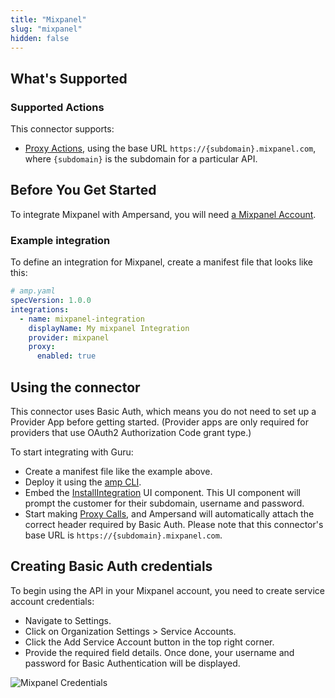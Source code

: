 ```yaml
---
title: "Mixpanel"
slug: "mixpanel"
hidden: false
---
```


## What's Supported

### Supported Actions

This connector supports:
- [Proxy Actions](/proxy-actions), using the base URL `https://{subdomain}.mixpanel.com`, where `{subdomain}` is the subdomain for a particular API.

## Before You Get Started

To integrate Mixpanel with Ampersand, you will need [a Mixpanel Account](https://mixpanel.com).

### Example integration

To define an integration for Mixpanel, create a manifest file that looks like this:


```YAML
# amp.yaml
specVersion: 1.0.0
integrations:
  - name: mixpanel-integration
    displayName: My mixpanel Integration
    provider: mixpanel
    proxy:
      enabled: true
```


## Using the connector

This connector uses Basic Auth, which means you do not need to set up a Provider App before getting started. (Provider apps are only required for providers that use OAuth2 Authorization Code grant type.)

To start integrating with Guru:
- Create a manifest file like the example above.
- Deploy it using the [amp CLI](/cli/overview).
- Embed the [InstallIntegration](/embeddable-ui-components#install-integration) UI component. This UI component will prompt the customer for their subdomain, username and password.
- Start making [Proxy Calls](/proxy-actions), and Ampersand will automatically attach the correct header required by Basic Auth. Please note that this connector's base URL is `https://{subdomain}.mixpanel.com`.

## Creating Basic Auth credentials

To begin using the API in your Mixpanel account, you need to create service account credentials:

- Navigate to Settings.
- Click on Organization Settings > Service Accounts.
- Click the Add Service Account button in the top right corner.
- Provide the required field details. Once done, your username and password for Basic Authentication will be displayed.

![Mixpanel Credentials](/images/provider-guides/mixpanel.png)